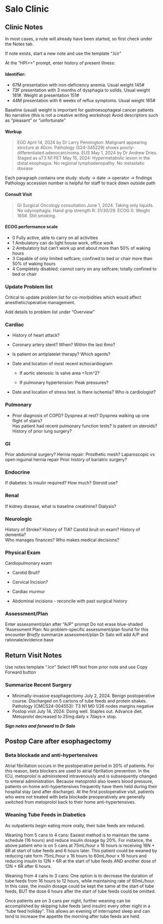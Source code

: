 # Salo Clinic {#mie_postop}

## Clinic Notes

In most cases, a note will already have been started, so first check under the Notes tab.

If note exists, start a new note and use the template ".lcir"

At the "HPI\>\>" prompt, enter history of present illness:

#### Identifier:

-   67M presentation with iron-deficiency anemia. Usual weight 145#
-   73F presentation with 3 months of dysphagia to solids. Usual weight 181#. Weight at presentation 151#
-   44M presentation with 6 weeks of reflux symptoms. Usual weight 165#

Baseline (usual) weight is important for gastroesophageal cancer patients No narrative (this is not a creative writing workshop) Avoid descriptors such as "pleasant" or "unfortunate"

#### Workup

> EGD April 14, 2024 by Dr Larry Pennington: Malignant appearing stricture at 40cm. Pathology (S24-345229) shows poorly-differentiated adenocarcinoma. EUS May 1, 2024 by Dr Andrew Dries. Staged as uT3 N1 PET May 15, 2024: Hypermetabolic lesion in the distal esophagus. No regional lymphadenopathy. No metastatic disease

Each paragraph contains one study: study -\> date -\> operator -\> findings Pathology accession number is helpful for staff to track down outside path

#### Consult Visit

> GI Surgical Oncology consultation June 1, 2024. Taking only liquids. No odynophagia. Hand grip strength R: 31/30/29. ECOG 0. Weight 165#. Still smoking.

#### ECOG performance scale

-   0 Fully active, able to carry on all activities
-   1 Ambulatory can do light house work, office work
-   2 Ambulatory but can’t work up and about more than 50% of waking hours
-   3 Capable of only limited selfcare; confined to bed or chair more than 50% of waking hours
-   4 Completely disabled; cannot carry on any selfcare; totally confined to bed or chair

### Update Problem list  {#problem_list}

Critical to update problem list for co-morbidities which would affect anesthetic/operative management.

Add details to problem list under "Overview"

### Cardiac

-   History of heart attack?

-   Coronary artery stent? When? Within the last 6mo?

-   Is patient on antiplatelet therapy? Which agents?

-   Date and location of most recent echocardiogram

    -   If aortic stenosis: Is valve area \<1cm\^2?

    -   If pulmonary hypertension: Peak pressures?

-   Date and location of stress test. Is there ischemia? Who is cardiologist?

### Pulmonary

-   Prior diagnosis of COPD? Dyspnea at rest? Dyspnea walking up one flight of stairs?\
    Has patient had recent pulmonary function tests? Is patient on steroids? History of prior lung surgery?

### GI

Prior abdominal surgery? Hernia repair: Prosthetic mesh? Laparoscopic vs open inguinal hernia repair Prior history of bariatric surgery?

### Endocrine

If diabetes: Is insulin required? How much? Steroid use?

### Renal

If kidney disease, what is baseline creatinine? Dialysis?

### Neurologic

History of Stroke? History of TIA? Carotid bruit on exam? History of dementia?\
Who manages finances? Who makes medical decisions?

### Physical Exam

Cardiopulmonary exam

-   Carotid Bruit?

-   Cervical Incision?

-   Cardiac murmur

-   Abdominal incisions - reconcile with past surgical history

### Assessment/Plan

Enter assessment/plan after "A/P" prompt Do not erase blue-shaded "Assessment Plan: No problem-specific assessment/plan found for this encounter *Briefly* summarize assessment/plan Dr Salo will add A/P and rationale/evidence base

## Return Visit Notes

Use notes template ".lcir" Select HPI text from prior note and use Copy Forward button

### Summarize Recent Surgery

-   Minimally-invasive esophagectomy July 2, 2024. Benign postoperative course. Discharged on 5 cartons of tube feeds and protein shakes. Pathology (CMCS24-004553): T3 N1 M0 1/26 nodes margins negative
-   Postop visit July 14, 2024: Doing well. Staples out. Advance diet. Metoprolol decreased to 25mg daily x 7days-\> stop.

***Sign notes and forward to Dr Salo***

## Postop Care after esophagectomy

### Beta blockade and anti-hypertensives

Atrial fibrillation occurs in the postoperative period in 20% of patients. For this reason, beta blockers are used to atrial fibrillation prevention. In the ICU, metoprolol is administered intravenously and is subsequently changed to enteral administration. Because metoprolol also lowers blood pressure, patients on home anti-hypertensives frequently have them held during their hospital stay (and after discharge). At the first postoperative visit, patients who were not treated with beta blockade preoperatively are generally switched from metoprolol back to their home anti-hypertensives.

### Weaning Tube Feeds in Diabetics

As outpatients begin eating more orally, their tube feeds are reduced.

Weaning from 5 cans to 4 cans: Easiest method is to maintain the same schedule (16 hours) and reduce insulin dosage by 20%. For instance, the above patient who is on 5 cans at 75mL/hour x 16 hours is receiving 16N + 8R at start of tube feeds and 6 hours later. This patient could be weaned by reducing rate form 75mL/hour x 16 hours to 60mL/hour x 16 hours and reducing insulin to 12N + 6R at the start of tube feeds AND another dose of 12N + 6R after 6 hours.

Weaning from 4 cans to 3 cans: One option is to decrease the duration of tube feeds from 16 hours to 12 hours, while maintaining rate of 60mL/hour. In this case, the insulin dosage could be kept the same at the start of tube feeds, BUT the dose 6 hours after the start of tube feeds could be omitted.

Once patients are on 3 cans per night, further weaning can be accomplished by skipping tube feeds (and insulin) every other night in a “tube feed holiday”. This allows an evening of interrupted sleep and can tend to increase the appetite the morning after tube feeds are held.
